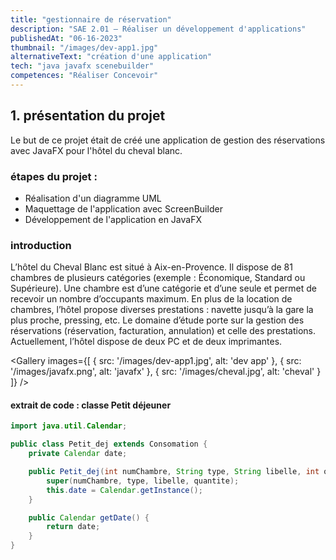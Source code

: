 ```yaml
---
title: "gestionnaire de réservation"
description: "SAE 2.01 — Réaliser un développement d'applications"
publishedAt: "06-16-2023"
thumbnail: "/images/dev-app1.jpg"
alternativeText: "création d'une application"
tech: "java javafx scenebuilder"
competences: "Réaliser Concevoir"
---
```


## 1. présentation du projet

Le but de ce projet était de créé une application de gestion des réservations avec JavaFX pour l'hôtel du cheval blanc.

### étapes du projet :

- Réalisation d'un diagramme UML
- Maquettage de l'application avec ScreenBuilder
- Développement de l'application en JavaFX

### introduction
L’hôtel du Cheval Blanc est situé à Aix-en-Provence. Il dispose de 81 chambres de
plusieurs catégories (exemple : Économique, Standard ou Supérieure). Une chambre est d’une
catégorie et d’une seule et permet de recevoir un nombre d’occupants maximum. En plus de la location
de chambres, l’hôtel propose diverses prestations : navette jusqu’à la gare la plus proche, pressing,
etc.
Le domaine d’étude porte sur la gestion des réservations (réservation, facturation, annulation) et celle
des prestations. Actuellement, l’hôtel dispose de deux PC et de deux imprimantes.

<Gallery
    images={[
        { src: '/images/dev-app1.jpg', alt: 'dev app' },
        { src: '/images/javafx.png', alt: 'javafx' },
        { src: '/images/cheval.jpg', alt: 'cheval' }
    ]}
/>

#### extrait de code : classe Petit déjeuner
```java
import java.util.Calendar;

public class Petit_dej extends Consomation {
	private Calendar date;

	public Petit_dej(int numChambre, String type, String libelle, int quantite) {
		super(numChambre, type, libelle, quantite);
		this.date = Calendar.getInstance();
	}

	public Calendar getDate() {
		return date;
	}
}
```